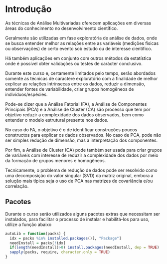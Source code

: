 # Introdução {#intro}

As técnicas de Análise Multivariadas oferecem aplicações em diversas áreas do conhecimento no desenvolvimento científico.

Geralmente são utilizadas em fase exploratória de análise de dados, onde se busca entender melhor as relações entre as variáveis (medições físicas ou observações) de certo evento sob estudo ou de interesse científico.

Há também aplicações em conjunto com outros métodos da estatística onde é possível obter validações ou testes de carácter conclusivo.

Durante este curso e, certamente limitados pelo tempo, serão abordados somente as técnicas de caractere exploratório com a finalidade de melhor explicar as relações intrínsecas entre os dados, reduzir a dimensão, entender fontes de variabilidade, criar grupos homogêneos de indivíduos/espécies.

Pode-se dizer que a Análise Fatorial (FA), a Análise de Componentes Principais (PCA) e a Análise de Cluster (CA) são processo que tem por objetivo reduzir a complexidade dos dados observados, bem como entender o modelo estrutural presente nos dados.

No caso do FA, o objetivo é o de identificar construções poucos constructos para explicar os dados observados. No caso de PCA, pode não ser simples redução de dimensão, mas a interpretação dos componentes. 

Por fim, a Análise de Cluster (CA) pode também ser usada para criar grupos de variáveis com interesse de reduzir a complexidade dos dados por meio da formação de grupos menores e homogêneos.

Tecnicamente, o problema de redução de dados pode ser resolvido como uma decomposição do valor singular (SVD) da matriz original, embora a solução mais típica seja o uso de PCA nas matrizes de covariância e/ou correlação.


## Pacotes

Durante o curso serão utilizados alguns pacotes extras que necessitam ser instalados, para facilitar o processo de instalar e habilitá-los para uso, utilize a função abaixo

```r
autoLib = function(packs) {
  idx = packs %in% installed.packages()[, "Package"]
  needInstall = packs[!idx]
  if(length(needInstall)>0) install.packages(needInstall, dep = TRUE)
  sapply(packs, require, character.only = TRUE)
}
```

